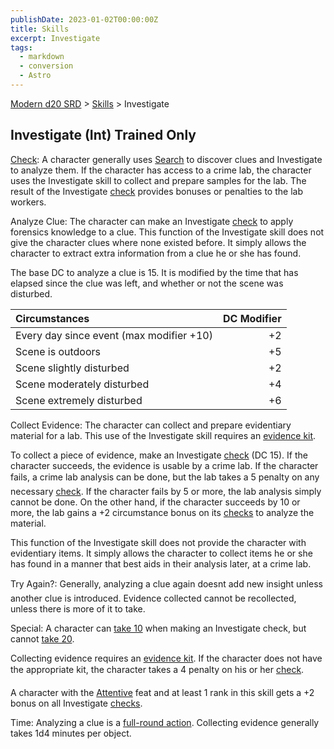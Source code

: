 ```yaml
---
publishDate: 2023-01-02T00:00:00Z
title: Skills
excerpt: Investigate
tags:
  - markdown
  - conversion
  - Astro
---
```


[Modern d20 SRD](/#modernD20) > [Skills](modern-d20-srd-skills-index) > Investigate

## Investigate (Int) Trained Only

[Check](modern-d20-srd-skills-skill-basics-php#skill-check-index): A character generally uses [Search](modern-d20-srd-skills-search) to discover clues and Investigate to analyze them. If the character has access to a crime lab, the character uses the Investigate skill to collect and prepare samples for the lab. The result of the Investigate [check](modern-d20-srd-skills-skill-basics-php#skill-check-index) provides bonuses or penalties to the lab workers.

Analyze Clue: The character can make an Investigate [check](modern-d20-srd-skills-skill-basics-php#skill-check-index) to apply forensics knowledge to a clue. This function of the Investigate skill does not give the character clues where none existed before. It simply allows the character to extract extra information from a clue he or she has found.

The base DC to analyze a clue is 15. It is modified by the time that has elapsed since the clue was left, and whether or not the scene was disturbed.

| Circumstances                            | DC Modifier |
| :--------------------------------------- | ----------: |
| Every day since event (max modifier +10) |          +2 |
| Scene is outdoors                        |          +5 |
| Scene slightly disturbed                 |          +2 |
| Scene moderately disturbed               |          +4 |
| Scene extremely disturbed                |          +6 |

Collect Evidence: The character can collect and prepare evidentiary material for a lab. This use of the Investigate skill requires an [evidence kit](modern-d20-srd-equipment-professional-equipment).

To collect a piece of evidence, make an Investigate [check](modern-d20-srd-skills-skill-basics-php#skill-check-index) (DC 15). If the character succeeds, the evidence is usable by a crime lab. If the character fails, a crime lab analysis can be done, but the lab takes a 5 penalty on any necessary [check](modern-d20-srd-skills-skill-basics-php#skill-check-index). If the character fails by 5 or more, the lab analysis simply cannot be done. On the other hand, if the character succeeds by 10 or more, the lab gains a +2 circumstance bonus on its [checks](modern-d20-srd-skills-skill-basics-php#skill-check-index) to analyze the material.

This function of the Investigate skill does not provide the character with evidentiary items. It simply allows the character to collect items he or she has found in a manner that best aids in their analysis later, at a crime lab.

Try Again?: Generally, analyzing a clue again doesnt add new insight unless another clue is introduced. Evidence collected cannot be recollected, unless there is more of it to take.

Special: A character can [take 10](modern-d20-srd-skills-skill-basics-php#take10-index) when making an Investigate check, but cannot [take 20](modern-d20-srd-skills-skill-basics-php#take20-index).

Collecting evidence requires an [evidence kit](modern-d20-srd-equipment-professional-equipment). If the character does not have the appropriate kit, the character takes a 4 penalty on his or her [check](modern-d20-srd-skills-skill-basics-php#skill-check-index).

A character with the [Attentive](modern-d20-srd-feats-attentive) feat and at least 1 rank in this skill gets a +2 bonus on all Investigate [checks](modern-d20-srd-skills-skill-basics-php#skill-check-index).

Time: Analyzing a clue is a [full-round action](modern-d20-srd-combat-full-round-actions). Collecting evidence generally takes 1d4 minutes per object.
